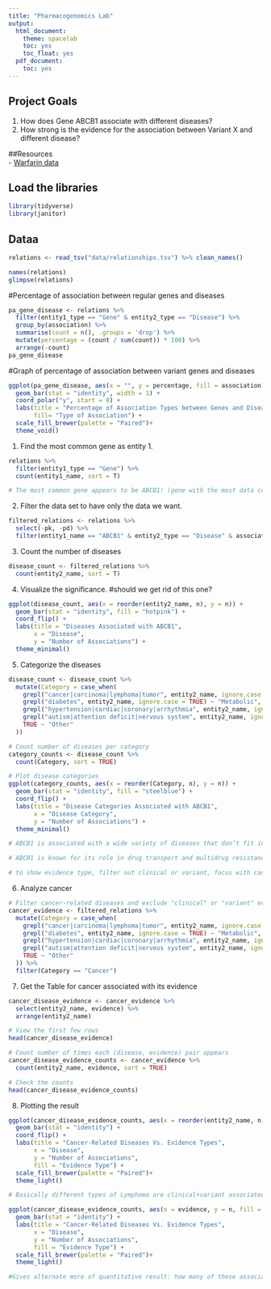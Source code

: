 ```yaml
---
title: "Pharmacogenomics Lab"
output:
  html_document:
    theme: spacelab
    toc: yes
    toc_float: yes
  pdf_document:
    toc: yes
---
```


## Project Goals
1. How does Gene ABCB1 associate with different diseases?
2. How strong is the evidence for the association between Variant X and different disease?  

##Resources  
- [Warfarin data](https://www.pharmgkb.org/downloads)  

## Load the libraries
```r
library(tidyverse)
library(janitor)
```

## Dataa
```r
relations <- read_tsv("data/relationships.tsv") %>% clean_names()
```

```r
names(relations)
glimpse(relations)
```

#Percentage of association between regular genes and diseases
```r
pa_gene_disease <- relations %>% 
  filter(entity1_type == "Gene" & entity2_type == "Disease") %>% 
  group_by(association) %>%
  summarise(count = n(), .groups = 'drop') %>%
  mutate(percentage = (count / sum(count)) * 100) %>% 
  arrange(-count)
pa_gene_disease
```


#Graph of percentage of association between variant genes and diseases
```r
ggplot(pa_gene_disease, aes(x = "", y = percentage, fill = association)) +
  geom_bar(stat = "identity", width = 1) +
  coord_polar("y", start = 0) +
  labs(title = "Percentage of Association Types between Genes and Diseases",
       fill= "Type of Association") +
  scale_fill_brewer(palette = "Paired")+
  theme_void()
```

1. Find the most common gene as entity 1.
```r
relations %>% 
  filter(entity1_type == "Gene") %>% 
  count(entity1_name, sort = T)

# The most common gene appears to be ABCB1! (gene with the most data comparisons)
```

2. Filter the data set to have only the data we want.
```r
filtered_relations <- relations %>% 
  select(-pk, -pd) %>% 
  filter(entity1_name == "ABCB1" & entity2_type == "Disease" & association == "associated")
```

3. Count the number of diseases
```r
disease_count <- filtered_relations %>% 
  count(entity2_name, sort = T)
```

4. Visualize the significance. #should we get rid of this one?
```r
ggplot(disease_count, aes(x = reorder(entity2_name, n), y = n)) +
  geom_bar(stat = "identity", fill = "hotpink") +
  coord_flip() +
  labs(title = "Diseases Associated with ABCB1",
       x = "Disease",
       y = "Number of Associations") +
  theme_minimal()
```

5. Categorize the diseases
```r
disease_count <- disease_count %>%
  mutate(Category = case_when(
    grepl("cancer|carcinoma|lymphoma|tumor", entity2_name, ignore.case = TRUE) ~ "Cancer",
    grepl("diabetes", entity2_name, ignore.case = TRUE) ~ "Metabolic",
    grepl("hypertension|cardiac|coronary|arrhythmia", entity2_name, ignore.case = TRUE) ~ "Cardiovascular",
    grepl("autism|attention deficit|nervous system", entity2_name, ignore.case = TRUE) ~ "Neurological",
    TRUE ~ "Other"
  ))

# Count number of diseases per category
category_counts <- disease_count %>%
  count(Category, sort = TRUE)

# Plot disease categories
ggplot(category_counts, aes(x = reorder(Category, n), y = n)) +
  geom_bar(stat = "identity", fill = "steelblue") +
  coord_flip() +
  labs(title = "Disease Categories Associated with ABCB1",
       x = "Disease Category",
       y = "Number of Associations") +
  theme_minimal()

# ABCB1 is associated with a wide variety of diseases that don’t fit into common categories like cancer, cardiovascular, neurological, or metabolic diseases.

# ABCB1 is known for its role in drug transport and multidrug resistance, meaning it might be linked to diverse conditions rather than a specific disease class.

# to show evidence type, filter out clinical or variant, focus with cancer
```

6. Analyze cancer
```r
# Filter cancer-related diseases and exclude "clinical" or "variant" evidence types
cancer_evidence <- filtered_relations %>%
  mutate(Category = case_when(
    grepl("cancer|carcinoma|lymphoma|tumor", entity2_name, ignore.case = TRUE) ~ "Cancer",
    grepl("diabetes", entity2_name, ignore.case = TRUE) ~ "Metabolic",
    grepl("hypertension|cardiac|coronary|arrhythmia", entity2_name, ignore.case = TRUE) ~ "Cardiovascular",
    grepl("autism|attention deficit|nervous system", entity2_name, ignore.case = TRUE) ~ "Neurological",
    TRUE ~ "Other"
  )) %>%
  filter(Category == "Cancer")
```


7. Get the Table for cancer associated with its evidence
```r
cancer_disease_evidence <- cancer_evidence %>%
  select(entity2_name, evidence) %>%
  arrange(entity2_name)

# View the first few rows
head(cancer_disease_evidence)

# Count number of times each (disease, evidence) pair appears
cancer_disease_evidence_counts <- cancer_evidence %>%
  count(entity2_name, evidence, sort = TRUE)

# Check the counts
head(cancer_disease_evidence_counts)
```

8. Plotting the result
```r
ggplot(cancer_disease_evidence_counts, aes(x = reorder(entity2_name, n), y = n, fill = evidence)) +
  geom_bar(stat = "identity") +
  coord_flip() +
  labs(title = "Cancer-Related Diseases Vs. Evidence Types",
       x = "Disease",
       y = "Number of Associations",
       fill = "Evidence Type") +
  scale_fill_brewer(palette = "Paired")+
  theme_light()

# Basically different types of Lymphoma are clinical+variant associated, and carcinoma is variant associated.
```
```r
ggplot(cancer_disease_evidence_counts, aes(x = evidence, y = n, fill = evidence)) +
  geom_bar(stat = "identity") +
  labs(title = "Cancer-Related Diseases Vs. Evidence Types",
       x = "Disease",
       y = "Number of Associations",
       fill = "Evidence Type") +
  scale_fill_brewer(palette = "Paired")+
  theme_light()

#Gives alternate more of quantitative result: how many of these associations are each type of evidence
```
```r

```

